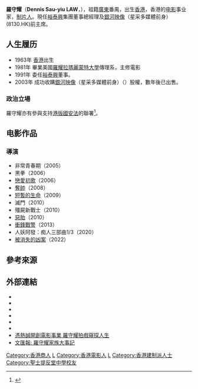 {{NoteTA
|1 = zh-hans:被消失的凶案; zh-hant:被消失的凶案;
}}
{{Link style|time=2020-06-16T09:11:15+00:00}}
{{藝人
|姓名 =羅守耀
|類型 =導演
|圖片 =<!--建議使用自由版權圖像-->
|圖片尺寸 =
|圖片簡介 =
|本名 =
|羅馬拼音 =Law Sau-yiu
|英文名 =Dennis Law
|暱稱 =
|其他藝名 =
|國籍 ={{CNHK}}
|民族 =
|籍貫 =[[廣東|廣東]][[番禺区|番禺]]
|出生日期 ={1963-2-19}
|出生地點 ={{BHKG}}
|逝世日期 =
|逝世地點 =
|職業 =
|語言 =
|教育程度 ={{USA}}[[洛杉磯|洛杉磯]][[:en:Loyola_Marymount_University|羅耀拉瑪麗蒙特大學]]傳理系學士
|母校 = [[聖士提反堂中學|聖士提反堂中學]]<ref>{{cite news | title=羅守耀多計上位接掌250億裕泰興 | url=https://hk.lifestyle.appledaily.com/nextplus/magazine/article/20030130/2_3091010/%E7%BE%85-%E5%AE%88-%E8%80%80-%E5%A4%9A-%E8%A8%88-%E4%B8%8A-%E4%BD%8D-%E6%8E%A5-%E6%8E%8C-250-%E5%84%84-%E8%A3%95-%E6%B3%B0-%E8%88%88 | format= | publisher=香港蘋果日報 | date=2003-01-30 | accessdate=2019-01-16 | archive-date=2019-08-28 | archive-url=https://web.archive.org/web/20190828235858/https://hk.lifestyle.appledaily.com/nextplus/magazine/article/20030130/2_3091010/%E7%BE%85-%E5%AE%88-%E8%80%80-%E5%A4%9A-%E8%A8%88-%E4%B8%8A-%E4%BD%8D-%E6%8E%A5-%E6%8E%8C-250-%E5%84%84-%E8%A3%95-%E6%B3%B0-%E8%88%88 | dead-url=no }}</ref>
|宗教信仰 =
|配偶 =
|兒女 =
|父母 =父：羅肇唐
|音樂類型 =
|演奏樂器 =
|出道地點 =
|出道作 =
|出道日期 =
|代表作 =
|活躍年代 =
|唱片公司 =
|經紀公司 =
|網站 =
|相關團體 =
|獎項 =
|IMDb =0492315
|現任成員 =
|過往成員 =
|音樂專輯 =
|電影 =
|主持節目 =
|電視劇 =
|廣播劇 =
|舞台劇 =
|書籍 =
}}

'''羅守耀'''（'''Dennis Sau-yiu LAW'''，{{bd|1963年|catIdx=L羅守耀}}），祖籍[[广东省|廣東]]番禺，出生[[香港|香港]]，香港的[[电影|电影]]事业家，[[电影制片人|制片人]]。現任[[裕泰興|裕泰興]]集團董事總經理及[[銀河映像|銀河映像]]（星采多媒體前身）(8130.HK)前主席。

== 人生履历 ==
* 1963年 [[香港|香港]]出生
* 1981年 畢業美國[[羅耀拉瑪麗蒙特大學|羅耀拉瑪麗蒙特大學]]傳理系，主修電影
* 1991年 委任[[裕泰興|裕泰興]]董事。
* 2003年 成功收購[[銀河映像|銀河映像]]（星采多媒體前身）（{{Hkex2|8130}}）股權，數年後已出售。

=== 政治立場 ===
羅守耀亦有參與支持[[全國人民代表大會關於建立健全香港特別行政區維護國家安全的法律制度和執行機制的決定|港版國安法]]的聯署<ref>{{cite news |title=文藝界2600人聯署支持立法 |accessdate=2020-06-02 |work=文匯報 |date=2020-05-30}}</ref>。

== 电影作品 ==
===導演===
*非常青春期（2005）
*黑拳（2006）
*[[戀愛初歌|戀愛初歌]]（2006）
*[[奪帥|奪帥]]（2008）
*[[短暫的生命|短暫的生命]]（2009）
*滅門（2010）
*殭屍新戰士（2010）
*[[惡胎|惡胎]]（2010）
*[[衝鋒戰警|衝鋒戰警]]（2013）
*人妖阿發：痴人三部曲1/3（2020）
*[[被消失的凶案|被消失的凶案]]（2022）

== 參考來源 ==
{{reflist}}

== 外部連結 ==
* {{Sinaweibo|dennissylaw|羅守耀Dennis}}
* {{imdb name|0492315}}{{en}}
* {{Amg name|224790}}
* {{hkmdb name|18194}}
* {{douban people}}
* {{Mtime people|900644}}
* [http://the-sun.on.cc/channels/fina/20060422/20060422015105_0000.html 憑熱誠開創電影事業 羅守耀拍戲窺探人生] {{Wayback|url=http://the-sun.on.cc/channels/fina/20060422/20060422015105_0000.html |date=20141105162946 }}
* [http://paper.wenweipo.com/2004/09/11/HK0409110054.htm 文匯報: 羅守耀家族大事記] {{Wayback|url=http://paper.wenweipo.com/2004/09/11/HK0409110054.htm |date=20190903073257 }}

{{Authority control}}
[[Category:香港商人|Category:香港商人]]
[[Category:羅姓|L]]
[[Category:香港電影人|Category:香港電影人]]
[[Category:香港电影导演|L]]
[[Category:香港建制派人士|Category:香港建制派人士]]
[[Category:聖士提反堂中學校友|Category:聖士提反堂中學校友]]